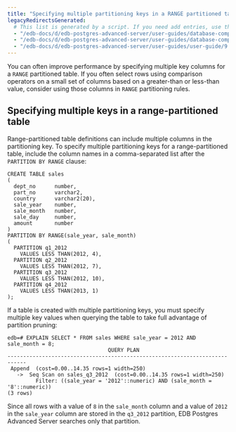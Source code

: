 ```yaml
---
title: "Specifying multiple partitioning keys in a RANGE partitioned table"
legacyRedirectsGenerated:
  # This list is generated by a script. If you need add entries, use the `legacyRedirects` key.
  - "/edb-docs/d/edb-postgres-advanced-server/user-guides/database-compatibility-for-oracle-developers-guide/9.6/Database_Compatibility_for_Oracle_Developers_Guide_v9.6.1.119.html"
  - "/edb-docs/d/edb-postgres-advanced-server/user-guides/database-compatibility-for-oracle-developers-guide/9.5/Database_Compatibility_for_Oracle_Developers_Guide.1.344.html"
  - "/edb-docs/d/edb-postgres-advanced-server/user-guides/user-guide/9.5/EDB_Postgres_Enterprise_Guide.1.068.html"
---
```


<div id="specifying_multiple_partitioning_keys_in_a_range_partitioned_table" class="registered_link"></div>

You can often improve performance by specifying multiple key columns for a `RANGE` partitioned table. If you often select rows using comparison operators on a small set of columns based on a greater-than or less-than value, consider using those columns in `RANGE` partitioning rules.

## Specifying multiple keys in a range-partitioned table

Range-partitioned table definitions can include multiple columns in the partitioning key. To specify multiple partitioning keys for a range-partitioned table, include the column names in a comma-separated list after the `PARTITION BY RANGE` clause:

```text
CREATE TABLE sales
(
  dept_no      number,
  part_no      varchar2,
  country      varchar2(20),
  sale_year    number,
  sale_month   number,
  sale_day     number,
  amount       number
)
PARTITION BY RANGE(sale_year, sale_month)
(
  PARTITION q1_2012
    VALUES LESS THAN(2012, 4),
  PARTITION q2_2012
    VALUES LESS THAN(2012, 7),
  PARTITION q3_2012
    VALUES LESS THAN(2012, 10),
  PARTITION q4_2012
    VALUES LESS THAN(2013, 1)
);
```

If a table is created with multiple partitioning keys, you must specify multiple key values when querying the table to take full advantage of partition pruning:

```text
edb=# EXPLAIN SELECT * FROM sales WHERE sale_year = 2012 AND sale_month = 8;
                                QUERY PLAN
----------------------------------------------------------------------------
 Append  (cost=0.00..14.35 rows=1 width=250)
   ->  Seq Scan on sales_q3_2012  (cost=0.00..14.35 rows=1 width=250)
         Filter: ((sale_year = '2012'::numeric) AND (sale_month = '8'::numeric))
(3 rows)
```

Since all rows with a value of `8` in the `sale_month` column and a value of `2012` in the `sale_year` column are stored in the `q3_2012` partition, EDB Postgres Advanced Server searches only that partition.
